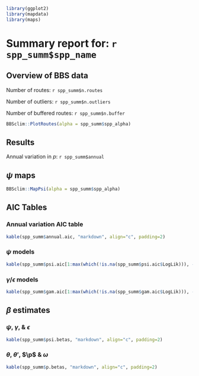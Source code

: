 ```r
library(ggplot2)
library(mapdata)
library(maps)
```
# Summary report for: `r spp_summ$spp_name`


## Overview of BBS data

Number of routes: `r spp_summ$n.routes`  

Number of outliers: `r spp_summ$n.outliers`

Number of buffered routes: `r spp_summ$n.buffer`

```r
BBSclim::PlotRoutes(alpha = spp_summ$spp_alpha)
```

## Results

Annual variation in $p$: `r spp_summ$annual`

## $\psi$ maps
```r
BBSclim::MapPsi(alpha = spp_summ$spp_alpha)
```

## AIC Tables
### Annual variation AIC table
```r
kable(spp_summ$annual.aic, "markdown", align="c", padding=2)
```

### $\psi$ models
```r
kable(spp_summ$psi.aic[1:max(which(!is.na(spp_summ$psi.aic$LogLik))), -1], "markdown", align="c", padding=2)
```

### $\gamma$/$\epsilon$ models
```r
kable(spp_summ$gam.aic[1:max(which(!is.na(spp_summ$gam.aic$LogLik))), -1], "markdown", align="c", padding=2)
```

## $\beta$ estimates
### $\psi$, $\gamma$, & $\epsilon$
```r
kable(spp_summ$psi.betas, "markdown", align="c", padding=2)
```

### $\theta$, $\theta'$, $\p$ & $\omega$
```r
kable(spp_summ$p.betas, "markdown", align="c", padding=2)
```
